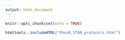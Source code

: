 ```yaml
---
output: html_document
---
```


```r
knitr::opts_chunk$set(echo = TRUE)
```

```r
htmltools::includeHTML("PhosR_STAR_protocols.html")
```
